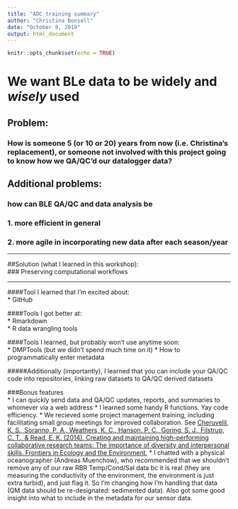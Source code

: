 ```yaml
---
title: "ADC training summary"
author: "Christina Bonsell"
date: "October 9, 2019"
output: html_document
---
```


```r
knitr::opts_chunk$set(echo = TRUE)
```

# We want BLe data to be widely and *wisely* used


## Problem: 
### **How is someone 5 (or 10 or 20) years from now (i.e. Christina's replacement), or someone not involved with this project going to know how we QA/QC'd our datalogger data?**

## Additional problems: 
### how can BLE QA/QC and data analysis be 

### 1. more efficient in general
### 2. more agile in incorporating new data after each season/year


***

##Solution (what I learned in this workshop):  
### Preserving computational workflows

***

####Tool I learned that I'm excited about:  
 * GitHub


####Tools I got better at:  
 * Rmarkdown  
 * R data wrangling tools  


####Tools I learned, but probably won't use anytime soon:  
 * DMPTools (but we didn't spend much time on it)
 * How to programmatically enter metadata


#####Additionally (importantly), I learned that you can include your QA/QC code into repositories, linking raw datasets to QA/QC derived datasets



###Bonus features  
 * I can quickly send data and QA/QC updates, reports, and summaries to whomever via a web address
 * I learned some handy R functions. Yay code efficiency.
 * We recieved some project management training, including facilitating small group meetings for improved collaboration. See [Cheruvelil, K. S., Soranno, P. A., Weathers, K. C., Hanson, P. C., Goring, S. J., Filstrup, C. T., & Read, E. K. (2014). Creating and maintaining high-performing collaborative research teams: The importance of diversity and interpersonal skills. Frontiers in Ecology and the Environment.](https://esajournals.onlinelibrary.wiley.com/doi/epdf/10.1890/130001)
 * I chatted with a physical oceanographer (Andreas Muenchow), who recommended that we shouldn't remove any of our raw RBR Temp/Cond/Sal data bc it is real (they are measuring the conductivity of the environment, the environment is just extra turbid), and just flag it. So I'm changing how I'm handling that data (QM data should be re-designated: sedimented data). Also got some good insight into what to include in the metadata for our sensor data.



